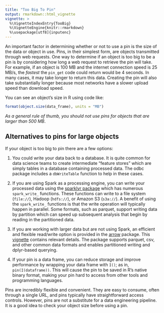 ```yaml
---
title: "Too Big To Pin"
output: rmarkdown::html_vignette
vignette: >
  %\VignetteIndexEntry{TooBig}
  %\VignetteEngine{knitr::rmarkdown}
  %\usepackage[utf8]{inputenc}
---
```


An important factor in determining whether or not to use a pin is the size of the data or object in use. Pins, in their simplest form, are objects transmitted through web requests. One way to determine if an object is too big to be a pin is by considering how long a web request to retrieve the pin will take. For example, if an object is 100 MB and the internet connection speed is 25 MB/s, the *fastest* the `pin_get` code could return would be 4 seconds. In many cases, it may take longer to return this data. Creating the pin will also take substantially longer because most networks have a slower upload speed than download speed.

You can see an object's size in R using code like:

```r
format(object.size(data_frame), units = "MB")
```

*As a general rule of thumb, you should not use pins for objects that are larger than 500 MB*.

## Alternatives to pins for large objects

If your object is too big to pin there are a few options:

1. You could write your data back to a database. It is quite common for data science teams to create intermediate "feature stores" which are simply tables in a database containing processed data. The odbc package includes a `dbWriteTable` function to help in these cases.

2. If you are using Spark as a processing engine, you can write your processed data using the [sparklyr package](https://spark.rstudio.com/reference/) which has numerous `spark_write_` functions. These functions can write to a file system (`file://`), Hadoop (`hdfs://`), or Amazon S3 (`s3a://`). A benefit of using the `spark_write_` functions is that the write operation will typically happen in parallel. Some formats, such as parquet, support writing data by partition which can speed up subsequent analysis that begin by reading in the partitioned data.

3. If you are working with larger data but are not using Spark, an efficient and flexible read/write option is provided in the [arrow](https://arrow.apache.org/docs/r/index.html) package. This [vignette](https://arrow.apache.org/docs/r/articles/dataset.html) contains relevant details. The package supports parquet, csv, and other common data formats and enables partitioned writing and dplyr-based querying.

4. If your pin is a data frame, you can reduce storage and improve performance by wrapping your data frame with `I()`; as in, `pin(I(dataframe))`. This will cause the pin to be saved in R's native binary format, making your pin hard to access from other tools and programming languages.

Pins are incredibly flexible and convenient. They are easy to consume, often through a single URL, and pins typically have straightforward access controls. However, pins are not a substitute for a data engineering pipeline. It is a good idea to check your object size before using a pin.


